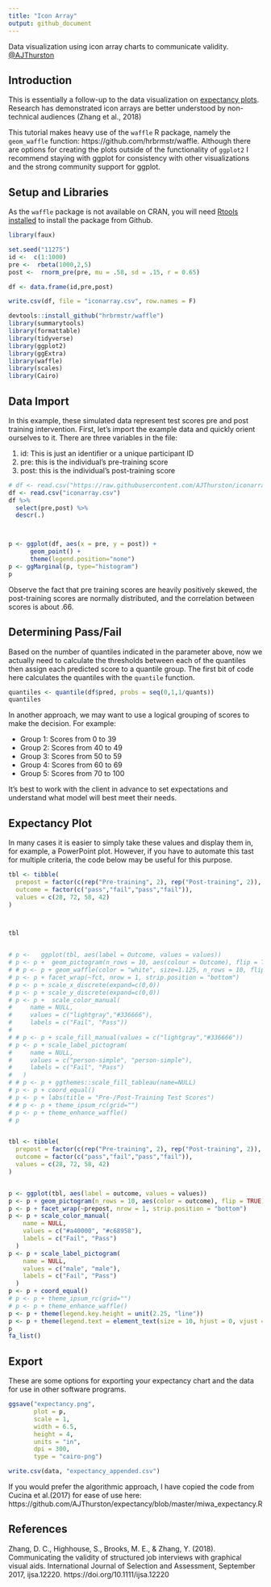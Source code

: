 ```yaml
---
title: "Icon Array"
output: github_document
---
```

Data visualization using icon array charts to communicate validity. 
[@AJThurston](twitter.com/AJThurston)

## Introduction

This is essentially a follow-up to the data visualization on [expectancy plots](https://github.com/AJThurston/expectancy).  Research has demonstrated icon arrays are better understood by non-technical audiences (Zhang et al., 2018)

This tutorial makes heavy use of the `waffle` R package, namely the `geom_waffle` function: https://github.com/hrbrmstr/waffle.  Although there are options for creating the plots outside of the functionality of `ggplot2` I recommend staying with ggplot for consistency with other visualizations and the strong community support for ggplot.


## Setup and Libraries
As the `waffle` package is not available on CRAN, you will need [Rtools installed](https://cran.r-project.org/bin/windows/Rtools/) to install the package from Github.

```r
library(faux)

set.seed("11275")
id <-  c(1:1000)
pre <-  rbeta(1000,2,5)
post <-  rnorm_pre(pre, mu = .58, sd = .15, r = 0.65)

df <- data.frame(id,pre,post)

write.csv(df, file = "iconarray.csv", row.names = F)
```

```r
devtools::install_github("hrbrmstr/waffle")
library(summarytools)
library(formattable)
library(tidyverse)
library(ggplot2)
library(ggExtra)
library(waffle)
library(scales)
library(Cairo)
```

## Data Import

In this example, these simulated data represent test scores pre and post training intervention.  First, let's import the example data and quickly orient ourselves to it. There are three variables in the file:

1.  id: This is just an identifier or a unique participant ID
2.  pre: this is the individual's pre-training score
3.  post: this is the individual's post-training score

```r
# df <- read.csv("https://raw.githubusercontent.com/AJThurston/iconarray/master/iconarray.csv")
df <- read.csv("iconarray.csv")
df %>%
  select(pre,post) %>%
  descr(.)



p <- ggplot(df, aes(x = pre, y = post)) +
      geom_point() +
      theme(legend.position="none")
p <- ggMarginal(p, type="histogram")
p
```
Observe the fact that pre training scores are heavily positively skewed, the post-training scores are normally distributed, and the correlation between scores is about .66.

## Determining Pass/Fail

Based on the number of quantiles indicated in the parameter above, now we actually need to calculate the thresholds between each of the quantiles then assign each predicted score to a quantile group. The first bit of code here calculates the quantiles with the `quantile` function. 

```r
quantiles <- quantile(df$pred, probs = seq(0,1,1/quants))
quantiles
```


In another approach, we may want to use a logical grouping of scores to make the decision.  For example:

* Group 1: Scores from  0 to  39
* Group 2: Scores from 40 to  49
* Group 3: Scores from 50 to  59
* Group 4: Scores from 60 to  69
* Group 5: Scores from 70 to 100

It's best to work with the client in advance to set expectations and understand what model will best meet their needs.

## Expectancy Plot

In many cases it is easier to simply take these values and display them in, for example, a PowerPoint plot. However, if you have to automate this tast for multiple criteria, the code below may be useful for this purpose.

```r
tbl <- tibble(
  prepost = factor(c(rep("Pre-training", 2), rep("Post-training", 2)), levels=c('Pre-training', 'Post-training')),
  outcome = factor(c("pass","fail","pass","fail")),
  values = c(28, 72, 58, 42)
) 



tbl


# p <-   ggplot(tbl, aes(label = Outcome, values = values))
# p <- p +  geom_pictogram(n_rows = 10, aes(colour = Outcome), flip = TRUE, make_proportional = TRUE)
# # p <- p + geom_waffle(color = "white", size=1.125, n_rows = 10, flip = TRUE)
# p <- p + facet_wrap(~fct, nrow = 1, strip.position = "bottom")
# p <- p + scale_x_discrete(expand=c(0,0))
# p <- p + scale_y_discrete(expand=c(0,0))
# p <- p +  scale_color_manual(
#     name = NULL,
#     values = c("lightgray","#336666"),
#     labels = c("Fail", "Pass"))
#   
# # p <- p + scale_fill_manual(values = c("lightgray","#336666"))
# p <- p + scale_label_pictogram(
#     name = NULL,
#     values = c("person-simple", "person-simple"),
#     labels = c("Fail", "Pass")
#   )
# # p <- p + ggthemes::scale_fill_tableau(name=NULL)
# p <- p + coord_equal()
# p <- p + labs(title = "Pre-/Post-Training Test Scores")
# # p <- p + theme_ipsum_rc(grid="")
# p <- p + theme_enhance_waffle()
# p


tbl <- tibble(
  prepost = factor(c(rep("Pre-training", 2), rep("Post-training", 2)), levels=c('Pre-training', 'Post-training')),
  outcome = factor(c("pass","fail","pass","fail")),
  values = c(28, 72, 58, 42)
) 


p <- ggplot(tbl, aes(label = outcome, values = values))
p <- p + geom_pictogram(n_rows = 10, aes(color = outcome), flip = TRUE)
p <- p + facet_wrap(~prepost, nrow = 1, strip.position = "bottom")
p <- p + scale_color_manual(
    name = NULL,
    values = c("#a40000", "#c68958"),
    labels = c("Fail", "Pass")
  )
p <- p + scale_label_pictogram(
    name = NULL,
    values = c("male", "male"),
    labels = c("Fail", "Pass")
  )
p <- p + coord_equal()
# p <- p + theme_ipsum_rc(grid="")
# p <- p + theme_enhance_waffle()
p <- p + theme(legend.key.height = unit(2.25, "line"))
p <- p + theme(legend.text = element_text(size = 10, hjust = 0, vjust = 0.75))
p
fa_list()
```

## Export

These are some options for exporting your expectancy chart and the data for use in other software programs.

```r
ggsave("expectancy.png", 
       plot = p, 
       scale = 1, 
       width = 6.5, 
       height = 4, 
       units = "in",
       dpi = 300,
       type = "cairo-png")

write.csv(data, "expectancy_appended.csv")
```

If you would prefer the algorithmic approach, I have copied the code from Cucina et al.(2017) for ease of use here: https://github.com/AJThurston/expectancy/blob/master/miwa_expectancy.R

## References
Zhang, D. C., Highhouse, S., Brooks, M. E., & Zhang, Y. (2018). Communicating the validity of structured job interviews with graphical visual aids. International Journal of Selection and Assessment, September 2017, ijsa.12220. https://doi.org/10.1111/ijsa.12220

